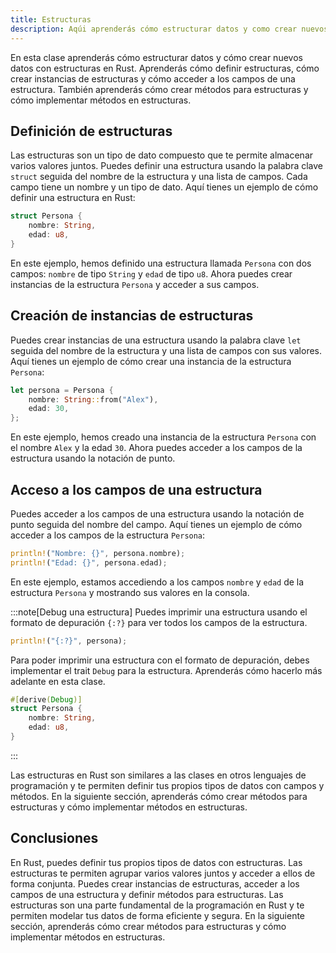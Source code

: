 ```yaml
---
title: Estructuras
description: Aqúi aprenderás cómo estructurar datos y como crear nuevos datos con estructuras en Rust.
---
```


En esta clase aprenderás cómo estructurar datos y cómo crear nuevos datos con estructuras en Rust. Aprenderás cómo definir estructuras, cómo crear instancias de estructuras y cómo acceder a los campos de una estructura. También aprenderás cómo crear métodos para estructuras y cómo implementar métodos en estructuras.

## Definición de estructuras

Las estructuras son un tipo de dato compuesto que te permite almacenar varios valores juntos. Puedes definir una estructura usando la palabra clave `struct` seguida del nombre de la estructura y una lista de campos. Cada campo tiene un nombre y un tipo de dato. Aquí tienes un ejemplo de cómo definir una estructura en Rust:

```rust
struct Persona {
    nombre: String,
    edad: u8,
}
```

En este ejemplo, hemos definido una estructura llamada `Persona` con dos campos: `nombre` de tipo `String` y `edad` de tipo `u8`. Ahora puedes crear instancias de la estructura `Persona` y acceder a sus campos.

## Creación de instancias de estructuras

Puedes crear instancias de una estructura usando la palabra clave `let` seguida del nombre de la estructura y una lista de campos con sus valores. Aquí tienes un ejemplo de cómo crear una instancia de la estructura `Persona`:

```rust
let persona = Persona {
    nombre: String::from("Alex"),
    edad: 30,
};
```

En este ejemplo, hemos creado una instancia de la estructura `Persona` con el nombre `Alex` y la edad `30`. Ahora puedes acceder a los campos de la estructura usando la notación de punto.

## Acceso a los campos de una estructura

Puedes acceder a los campos de una estructura usando la notación de punto seguida del nombre del campo. Aquí tienes un ejemplo de cómo acceder a los campos de la estructura `Persona`:

```rust
println!("Nombre: {}", persona.nombre);
println!("Edad: {}", persona.edad);
```

En este ejemplo, estamos accediendo a los campos `nombre` y `edad` de la estructura `Persona` y mostrando sus valores en la consola.

:::note[Debug una estructura]
Puedes imprimir una estructura usando el formato de depuración `{:?}` para ver todos los campos de la estructura.

```rust
println!("{:?}", persona);
```

Para poder imprimir una estructura con el formato de depuración, debes implementar el trait `Debug` para la estructura. Aprenderás cómo hacerlo más adelante en esta clase. 

```rust
#[derive(Debug)]
struct Persona {
    nombre: String,
    edad: u8,
}
```
:::

Las estructuras en Rust son similares a las clases en otros lenguajes de programación y te permiten definir tus propios tipos de datos con campos y métodos. En la siguiente sección, aprenderás cómo crear métodos para estructuras y cómo implementar métodos en estructuras.

## Conclusiones

En Rust, puedes definir tus propios tipos de datos con estructuras. Las estructuras te permiten agrupar varios valores juntos y acceder a ellos de forma conjunta. Puedes crear instancias de estructuras, acceder a los campos de una estructura y definir métodos para estructuras. Las estructuras son una parte fundamental de la programación en Rust y te permiten modelar tus datos de forma eficiente y segura. En la siguiente sección, aprenderás cómo crear métodos para estructuras y cómo implementar métodos en estructuras.










